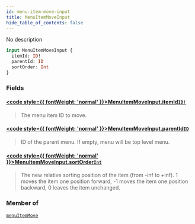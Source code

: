 ```yaml
---
id: menu-item-move-input
title: MenuItemMoveInput
hide_table_of_contents: false
---
```








No description

```graphql
input MenuItemMoveInput {
  itemId: ID!
  parentId: ID
  sortOrder: Int
}
```


### Fields

#### [<code style={{ fontWeight: 'normal' }}>MenuItemMoveInput.<b>itemId</b></code>](#)<Bullet />[`ID!`](../../../developer/api-reference/scalars/id) <Badge class="secondary" text="non-null"/> <Badge class="secondary" text="scalar"/>
> The menu item ID to move.
> 

#### [<code style={{ fontWeight: 'normal' }}>MenuItemMoveInput.<b>parentId</b></code>](#)<Bullet />[`ID`](../../../developer/api-reference/scalars/id) <Badge class="secondary" text="scalar"/>
> ID of the parent menu. If empty, menu will be top level menu.
> 

#### [<code style={{ fontWeight: 'normal' }}>MenuItemMoveInput.<b>sortOrder</b></code>](#)<Bullet />[`Int`](../../../developer/api-reference/scalars/int) <Badge class="secondary" text="scalar"/>
> The new relative sorting position of the item (from -inf to +inf). 1 moves the item one position forward, -1 moves the item one position backward, 0 leaves the item unchanged.
> 



### Member of

[`menuItemMove`](../../../developer/api-reference/mutations/menu-item-move)  <Badge class="secondary" text="mutation"/>



